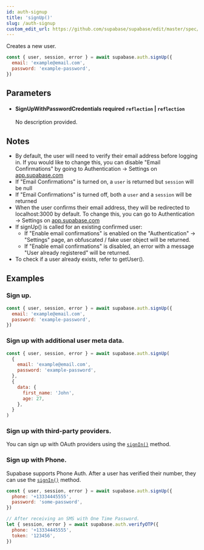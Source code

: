 ```yaml
---
id: auth-signup
title: 'signUp()'
slug: /auth-signup
custom_edit_url: https://github.com/supabase/supabase/edit/master/spec/supabase_js_v2_legacy.yml
---
```



Creates a new user.

```js
const { user, session, error } = await supabase.auth.signUp({
  email: 'example@email.com',
  password: 'example-password',
})
```

## Parameters

<ul className="method-list-group">
  
<li className="method-list-item">
  <h4 className="method-list-item-label">
    <span className="method-list-item-label-name">
      SignUpWithPasswordCredentials
    </span>
    <span className="method-list-item-label-badge required">
      required
    </span>
    <span className="method-list-item-validation">
      <code>reflection</code> | <code>reflection</code>
    </span>
  </h4>
  <div class="method-list-item-description">

No description provided.

  </div>
  
</li>

</ul>

## Notes

- By default, the user will need to verify their email address before logging in. If you would like to change this, you can disable "Email Confirmations" by going to Authentication -> Settings on [app.supabase.com](https://app.supabase.com)
- If "Email Confirmations" is turned on, a `user` is returned but `session` will be null
- If "Email Confirmations" is turned off, both a `user` and a `session` will be returned
- When the user confirms their email address, they will be redirected to localhost:3000 by default. To change this, you can go to Authentication -> Settings on [app.supabase.com](https://app.supabase.com)
- If signUp() is called for an existing confirmed user:
  - If "Enable email confirmations" is enabled on the "Authentication" -> "Settings" page, an obfuscated / fake user object will be returned.
  - If "Enable email confirmations" is disabled, an error with a message "User already registered" will be returned.
- To check if a user already exists, refer to getUser().

## Examples

### Sign up.

```js
const { user, session, error } = await supabase.auth.signUp({
  email: 'example@email.com',
  password: 'example-password',
})
```

### Sign up with additional user meta data.

```js
const { user, session, error } = await supabase.auth.signUp(
  {
    email: 'example@email.com',
    password: 'example-password',
  },
  {
    data: {
      first_name: 'John',
      age: 27,
    },
  }
)
```

### Sign up with third-party providers.

You can sign up with OAuth providers using the [`signIn()`](/docs/reference/javascript/auth-signin#sign-in-using-third-party-providers) method.

### Sign up with Phone.

Supabase supports Phone Auth. After a user has verified their number, they can use the [`signIn()`](/docs/reference/javascript/auth-signin#sign-in-using-phone) method.

```js
const { user, session, error } = await supabase.auth.signUp({
  phone: '+13334445555',
  password: 'some-password',
})

// After receiving an SMS with One Time Password.
let { session, error } = await supabase.auth.verifyOTP({
  phone: '+13334445555',
  token: '123456',
})
```
